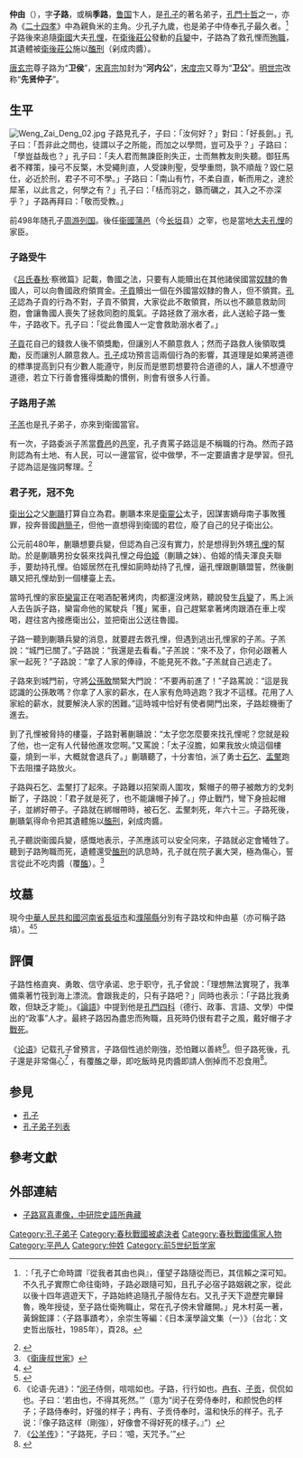 {{先秦人物信息框
|名称=子路
|图像=[[File:Half_Portraits_of_the_Great_Sage_and_Virtuous_Men_of_Old_-_Zhong_You_Zilu_(仲由_子路).jpg|220px]] 
|图说=仲由像（[[國立故宮博物院|國立故宮博物院]]藏）
|别称=
|姓=
|氏=
|名=
|字='''子路'''，或稱'''仲由'''|別名=
|别字=
|谥號=
|时代=[[春秋时期|春秋]]
|国家=[[鲁国|鲁国]]
|身份=
|官位=
|爵位=
|出生日期=前542年<br />魯襄公卅一年
|出生地点=魯國卞邑<br />（今[[山東省|山東省]][[泗水縣|泗水縣]][[泉林鎮|泉林鎮]]卞橋村）
|逝世日期=前480年（62歲）<br />衛莊公元年 / 魯哀公十五年
|逝世地点=卫国<br />（今[[河南省|河南省]]內）
|在位年代=
|父=
|母=
|正妻=
|妾=
|夫=
|子女=
|太子=
|都城=
|居所=
|墓葬=
|著作=
}}
'''仲由'''（{{bd|前542年||前480年|catIdx=Z仲}}），字'''子路'''，或稱'''季路'''，[[鲁国|鲁国]]卞人，是[[孔子|孔子]]的著名弟子，[[孔門十哲|孔門十哲]]之一，亦為《[[二十四孝|二十四孝]]》中為親負米的主角。少孔子九歲，也是弟子中侍奉孔子最久者。<ref>{{link-jp|木村英一|木村英一}}：「孔子亡命時謂『從我者其由也與』，僅望子路隨從而已，其信賴之深可知。不久孔子實際亡命往衛時，子路必跟隨可知，且孔子必宿子路姻親之家，從此以後十四年週遊天下，子路始終追隨孔子服侍左右。又孔子天下遊歷完畢歸魯，晚年授徒，至子路仕衛殉職止，常在孔子傍未曾離開。」見木村英一著，黃錦鋐譯：〈子路事蹟考〉，余崇生等編：《日本漢學論文集（一）》（台北：文史哲出版社，1985年），頁28。</ref>子路後來追隨[[衛國|衛國]]大夫[[孔悝|孔悝]]，在[[衛後莊公|衛後莊公]]發動的[[兵變|兵變]]中，子路為了救孔悝而[[殉職|殉職]]，其遺體被[[衛後莊公|衛後莊公]]施以[[醢刑|醢刑]]（剁成肉醬）。

[[唐玄宗|唐玄宗]]尊子路为“'''卫侯'''”，[[宋真宗|宋真宗]]加封为“'''河内公'''”，[[宋度宗|宋度宗]]又尊为“'''卫公'''”。[[明世宗|明世宗]]改称“'''先贤仲子'''”。

== 生平 ==
[[File:Weng_Zai_Deng_02.jpg|thumb]]
子路見孔子，子曰：「汝何好？」對曰：「好長劍。」孔子曰：「吾非此之問也，徒謂以子之所能，而加之以學問，豈可及乎？」子路曰：「學豈益哉也？」孔子曰：「夫人君而無諫臣則失正，士而無教友則失聽。御狂馬者不釋策，操弓不反檠，木受繩則直，人受諫則聖，受學重問，孰不順哉？毀仁惡仕，必近於刑，君子不可不學。」子路曰：「南山有竹，不柔自直，斬而用之，達於犀革，以此言之，何學之有？」孔子曰：「栝而羽之，鏃而礪之，其入之不亦深乎？」子路再拜曰：「敬而受教。」 

前498年随孔子[[周游列国|周游列国]]。後任[[衞國|衞國]][[蒲邑|蒲邑]]（今[[长垣|长垣]]县）之宰，也是當地[[大夫|大夫]][[孔悝|孔悝]]的家臣。

=== 子路受牛 ===
《[[吕氏春秋|吕氏春秋]]·察微篇》記載，魯國之法，只要有人能贖出在其他諸侯國當[[奴隸|奴隸]]的魯國人，可以向魯國政府領賞金。[[子貢|子貢]]贖出一個在外國當奴隸的魯人，但不領賞。[[孔子|孔子]]認為子貢的行為不對，子貢不領賞，大家從此不敢領賞，所以也不願意救助同胞，會讓魯國人喪失了拯救同胞的風氣。子路拯救了溺水者，此人送給子路一隻牛，子路收下。孔子曰：「從此魯國人一定會救助溺水者了。」

[[子貢|子貢]]花自己的錢救人後不領獎勵，但讓別人不願意救人；然而子路救人後領取獎勵，反而讓別人願意救人。[[孔子|孔子]]成功預言這兩個行為的影響，其道理是如果將道德的標準提高到只有少數人能遵守，則反而是懲罰想要符合道德的人，讓人不想遵守道德，若立下行善會獲得獎勵的慣例，則會有很多人行善。

=== 子路用子羔 ===
[[子羔|子羔]]也是孔子弟子，亦來到衛國當官。

有一次，子路委派子羔當[[費縣|費邑]]的[[邑宰|邑宰]]，孔子責罵子路這是不稱職的行為。然而子路則認為有土地、有人民，可以一邊當官，從中做學，不一定要讀書才是學習。但孔子認為這是強詞奪理。<ref>{{cite book |author1=孔門弟子 |authorlink1=孔子 |title=論語 |publisher=中國哲學書電子化計劃 |location=互聯網 |page=25段 |url=https://ctext.org/analects/xian-jin/zh?searchu=%E5%AD%90%E8%B7%AF%E4%BD%BF%E5%AD%90%E7%BE%94%E7%82%BA%E8%B2%BB%E5%AE%B0%E3%80%82 |chapter=先進 |access-date=2021-08-03 |archive-date=2021-08-03 |archive-url=https://web.archive.org/web/20210803205141/https://ctext.org/analects/xian-jin/zh?searchu=%E5%AD%90%E8%B7%AF%E4%BD%BF%E5%AD%90%E7%BE%94%E7%82%BA%E8%B2%BB%E5%AE%B0%E3%80%82 }}</ref>

=== 君子死，冠不免 ===
[[衛出公|衛出公]]之父[[蒯聵|蒯聵]]打算自立為君。蒯聵本來是[[衛靈公|衛靈公]]太子，因謀害嫡母南子事敗獲罪，投奔晉國[[趙簡子|趙簡子]]，但他一直想得到衛國的君位，廢了自己的兒子衛出公。

公元前480年，蒯聵想要兵變，但認為自己沒有實力，於是想得到外甥[[孔悝|孔悝]]的幫助。於是蒯聵男扮女裝來找與孔悝之母[[伯姬|伯姬]]（蒯聵之妹）、伯姬的情夫渾良夫聯手，要劫持孔悝。伯姬居然在孔悝如廁時劫持了孔悝，逼孔悝跟蒯聵盟誓，然後蒯聵又把孔悝劫到一個樓臺上去。

當時孔悝的家臣[[欒甯|欒甯]]正在喝酒配著烤肉，肉都還沒烤熟，聽說發生[[兵變|兵變]]了，馬上派人去告訴子路，欒甯命他的駕駛兵「獲」駕車，自己趕緊拿著烤肉跟酒在車上喫喝，趕往宮內接應衛出公，並把衛出公送往魯國。

子路一聽到蒯聵兵變的消息，就要趕去救孔悝，但遇到逃出孔悝家的子羔。子羔說：“城門已關了。”子路說：“我還是去看看。”子羔說：“來不及了，你何必跟著人家一起死？”子路說：“拿了人家的俸祿，不能見死不救。”子羔就自己逃走了。

子路來到城門前，守將[[公孫敢|公孫敢]]關緊大門說：“不要再前進了！”子路罵說：“這是我認識的公孫敢嗎？你拿了人家的薪水，在人家有危時逃跑？我才不這樣。花用了人家給的薪水，就要解決人家的困難。”這時城中恰好有使者開門出來，子路趁機衝了進去。

到了孔悝被脅持的樓臺，子路對著蒯聵說：“太子您怎麼要來找孔悝呢？您就是殺了他，也一定有人代替他進攻您啊。”又罵說：「太子沒膽，如果我放火燒這個樓臺，燒到一半，大概就會退兵了。」蒯聵聽了，十分害怕，派了勇士[[石乞|石乞]]、[[盂黶|盂黶]]跑下去阻擋子路放火。

子路與石乞、盂黶打了起來。子路難以招架兩人圍攻，繫帽子的帶子被敵方的戈刺斷了，子路說：「君子就是死了，也不能讓帽子掉了。」停止戰鬥，彎下身撿起帽子，並綁好帶子。子路就在綁帽帶時，被石乞、盂黶刺死，年六十三。子路死後，蒯聵氣得命令把其遺體施以[[醢刑|醢刑]]，剁成肉醬。

孔子聽説衞國兵變，感慨地表示，子羔應該可以安全冋來，子路就必定會犧牲了。聽到子路殉職而死，遺體還受[[醢刑|醢刑]]的訊息時，孔子就在院子裏大哭，極為傷心，誓言從此不吃肉醬（覆[[醢|醢]]）。<ref>《[[s:史記/卷037|衛康叔世家]]》</ref>

==坟墓==
現今[[中華人民共和國|中華人民共和國]][[河南省|河南省]][[長垣市|長垣市]]和[[濮陽縣|濮陽縣]]分別有子路坟和仲由墓（亦可稱子路墳）。<ref>{{cite news |title=子路坟 |url=http://www.changyuan.gov.cn/sitesources/cyxrmzf/page_html5/jxzy/wyly/article703e213851e2489c8714ad5fa15719de.html}}</ref><ref>{{cite news |title=子路坟（仲由墓） |url=http://www.puyang.gov.cn/shownews.asp?id=23440 |accessdate=2021-11-02 |archive-date=2021-11-02 |archive-url=https://web.archive.org/web/20211102171959/http://www.puyang.gov.cn/shownews.asp?id=23440 }}</ref>
== 評價 ==
子路性格直爽、勇敢、信守承诺、忠于职守，孔子曾說：「理想無法實現了，我準備乘著竹筏到海上漂流。會跟我走的，只有子路吧？」同時也表示：「子路比我勇敢，但缺乏才能」。《[[論語|論語]]》中提到他是[[四科十哲|孔門四科]]（德行、政事、言語、文學）中傑出的“政事”人才。最終子路因為盡忠而殉職，且死時仍很有君子之風，戴好帽子才[[戰死|戰死]]。

《[[论语|论语]]》记载孔子曾預言，子路個性過於剛強，恐怕難以善終<ref>《论语·先进》：“[[閔損|闵子]]侍侧，唁唁如也。子路，行行如也。[[冉有|冉有]]、[[子贡|子贡]]，侃侃如也。子曰：‘若由也，不得其死然。’”（意为“闵子在旁侍奉时，和颜悦色的样子；子路侍奉时，好强的样子；冉有、子贡侍奉时，温和快乐的样子。孔子说：『像子路这样（剛強），好像會不得好死的樣子。』”）</ref>。但子路死後，孔子還是非常傷心<ref>《[[公羊传|公羊传]]》：“子路死，子曰：‘噫，天咒予。’”</ref> ，有覆醢之舉，即吃飯時見肉醬即請人倒掉而不忍食用<ref>{{cite web |title=覆醢 - 教育百科 |url=https://pedia.cloud.edu.tw/Entry/Detail/?title=覆醢 |access-date=2022-06-19 |archive-date=2021-11-15 |archive-url=https://web.archive.org/web/20211115162119/https://pedia.cloud.edu.tw/Entry/Detail/?title=%E8%A6%86%E9%86%A2 }}</ref>。

==参見==
{{儒学}}
*[[孔子|孔子]]
*[[孔子弟子列表|孔子弟子列表]]

==參考文獻==
{{reflist}}

==外部連結==
*[http://digiarch.sinica.edu.tw/content.jsp?option_id=2441&index_info_id=1724 子路寫真畫像，中研院史語所典藏] {{Wayback|url=http://digiarch.sinica.edu.tw/content.jsp?option_id=2441&index_info_id=1724 |date=20100906092356 }}
{{二十四孝}}
{{孔子弟子}}

{{DEFAULTSORT:Zi子}}
[[Category:孔子弟子|Category:孔子弟子]]
[[Category:春秋戰國被處決者|Category:春秋戰國被處決者]]
[[Category:春秋戰國儒家人物|Category:春秋戰國儒家人物]]
[[Category:平邑人|Category:平邑人]]
[[Category:仲姓|Category:仲姓]]
[[Category:前5世纪哲学家|Category:前5世纪哲学家]]